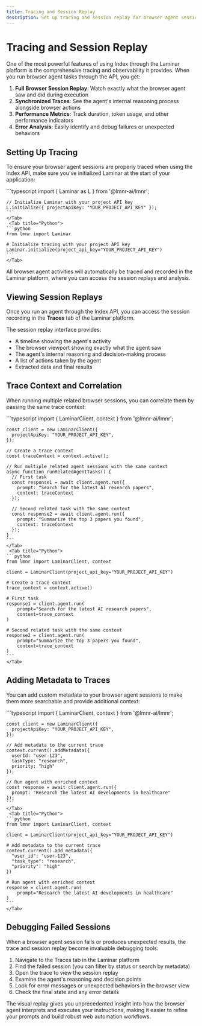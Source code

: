 ```yaml
---
title: Tracing and Session Replay
description: Set up tracing and session replay for browser agent sessions using the Index API
---
```


# Tracing and Session Replay

One of the most powerful features of using Index through the Laminar platform is the comprehensive tracing and observability it provides. When you run browser agent tasks through the API, you get:

1. **Full Browser Session Replay**: Watch exactly what the browser agent saw and did during execution
2. **Synchronized Traces**: See the agent's internal reasoning process alongside browser actions
3. **Performance Metrics**: Track duration, token usage, and other performance indicators
4. **Error Analysis**: Easily identify and debug failures or unexpected behaviors

## Setting Up Tracing

To ensure your browser agent sessions are properly traced when using the Index API, make sure you've initialized Laminar at the start of your application:

<Tabs>
    <Tab title="TypeScript">
    ```typescript
    import { Laminar as L } from '@lmnr-ai/lmnr';
    
    // Initialize Laminar with your project API key
    L.initialize({ projectApiKey: "YOUR_PROJECT_API_KEY" });
    ```
    </Tab>
     <Tab title="Python">
    ```python
    from lmnr import Laminar
    
    # Initialize tracing with your project API key
    Laminar.initialize(project_api_key="YOUR_PROJECT_API_KEY")
    ```
    </Tab>
</Tabs>

All browser agent activities will automatically be traced and recorded in the Laminar platform, where you can access the session replays and analysis.

## Viewing Session Replays

Once you run an agent through the Index API, you can access the session recording in the **Traces** tab of the Laminar platform.

The session replay interface provides:

- A timeline showing the agent's activity
- The browser viewport showing exactly what the agent saw
- The agent's internal reasoning and decision-making process
- A list of actions taken by the agent
- Extracted data and final results

## Trace Context and Correlation

When running multiple related browser sessions, you can correlate them by passing the same trace context:

<Tabs>
    <Tab title="TypeScript">
    ```typescript
    import { LaminarClient, context } from '@lmnr-ai/lmnr';
    
    const client = new LaminarClient({
      projectApiKey: "YOUR_PROJECT_API_KEY",
    });
    
    // Create a trace context
    const traceContext = context.active();
    
    // Run multiple related agent sessions with the same context
    async function runRelatedAgentTasks() {
      // First task
      const response1 = await client.agent.run({
        prompt: "Search for the latest AI research papers",
        context: traceContext
      });
      
      // Second related task with the same context
      const response2 = await client.agent.run({
        prompt: "Summarize the top 3 papers you found",
        context: traceContext
      });
    }
    ```
    </Tab>
     <Tab title="Python">
    ```python
    from lmnr import LaminarClient, context
    
    client = LaminarClient(project_api_key="YOUR_PROJECT_API_KEY")
    
    # Create a trace context
    trace_context = context.active()
    
    # First task
    response1 = client.agent.run(
        prompt="Search for the latest AI research papers",
        context=trace_context
    )
    
    # Second related task with the same context
    response2 = client.agent.run(
        prompt="Summarize the top 3 papers you found",
        context=trace_context
    )
    ```
    </Tab>
</Tabs>

## Adding Metadata to Traces

You can add custom metadata to your browser agent sessions to make them more searchable and provide additional context:

<Tabs>
    <Tab title="TypeScript">
    ```typescript
    import { LaminarClient, context } from '@lmnr-ai/lmnr';
    
    const client = new LaminarClient({
      projectApiKey: "YOUR_PROJECT_API_KEY",
    });
    
    // Add metadata to the current trace
    context.current().addMetadata({
      userId: "user-123",
      taskType: "research",
      priority: "high"
    });
    
    // Run agent with enriched context
    const response = await client.agent.run({
      prompt: "Research the latest AI developments in healthcare"
    });
    ```
    </Tab>
     <Tab title="Python">
    ```python
    from lmnr import LaminarClient, context
    
    client = LaminarClient(project_api_key="YOUR_PROJECT_API_KEY")
    
    # Add metadata to the current trace
    context.current().add_metadata({
      "user_id": "user-123",
      "task_type": "research",
      "priority": "high"
    })
    
    # Run agent with enriched context
    response = client.agent.run(
        prompt="Research the latest AI developments in healthcare"
    )
    ```
    </Tab>
</Tabs>

## Debugging Failed Sessions

When a browser agent session fails or produces unexpected results, the trace and session replay become invaluable debugging tools:

1. Navigate to the Traces tab in the Laminar platform
2. Find the failed session (you can filter by status or search by metadata)
3. Open the trace to view the session replay
4. Examine the agent's reasoning and decision points
5. Look for error messages or unexpected behaviors in the browser view
6. Check the final state and any error details

The visual replay gives you unprecedented insight into how the browser agent interprets and executes your instructions, making it easier to refine your prompts and build robust web automation workflows.


